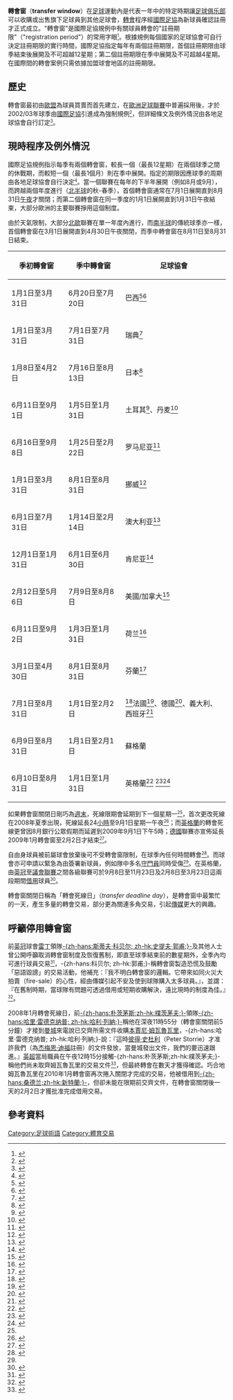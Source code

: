 {{noteTA|G1=足球}}
'''轉會窗'''（'''transfer window'''）在[[足球|足球]]運動內是代表一年中的特定時期讓[[足球俱乐部|足球俱乐部]]可以收購或出售旗下足球員到其他足球會，[[轉會_(足球)|轉會]]程序經[[國際足協|國際足協]]為新球員確認註冊才正式成立。"轉會窗"是國際足協規例中有關球員轉會的"註冊期限"（"registration period"）的常用字眼<small><ref>{{cite web |language=en |url=http://www.fifa.com/mm/document/affederation/administration/regulations%5fon%5fthe%5fstatus%5fand%5ftransfer%5fof%5fplayers%5fen%5f33410.pdf |format=PDF |title=Regulations on the Status and Transfer of Players (2008) |publisher=[[FIFA|FIFA]] |accessdate=2008-01-23 |date=2003-10-19 |archive-date=2008-09-13 |archive-url=https://web.archive.org/web/20080913151636/http://www.fifa.com/mm/document/affederation/administration/regulations_on_the_status_and_transfer_of_players_en_33410.pdf |dead-url=no }}</ref></small>。根據規例每個國家的足球協會可自行決定註冊期限的實行時間，國際足協指定每年有兩個註冊期限，首個註冊期限由球季結束後展開及不可超越12星期；第二個註冊期限在季中展開及不可超越4星期。在國際間的轉會案例只需依據加盟球會地區的註冊期限。

== 歷史 ==
轉會窗最初由[[歐盟|歐盟]]為球員買賣而首先建立，在[[歐洲足協|歐洲足球聯賽]]中普遍採用後，才於2002/03年球季由[[國際足協|國際足協]]引進成為強制規例<small><ref>{{cite web  |language=en |url=http://news.bbc.co.uk/sport2/hi/football/1780263.stm |title=Uefa wants transfer windows |publisher=[[BBC|BBC]] Sport |accessdate=2008-10-29 |date=2002-01-24}}</ref></small>，但詳細條文及例外情況由各地足球協會自行訂定<small><ref>{{cite web |language=en |url=http://www.thefa.com/TheFA/NewsFromTheFA/Postings/2005/01 |title=Transfer clarification |publisher=[[英格蘭足球總會|''thefa.com'']] |accessdate=2008-10-29 |date=2005-04-01 |archive-date=2007-10-29 |archive-url=https://archive.is/20071029052205/http://www.thefa.com/TheFA/NewsFromTheFA/Postings/2005/01 |dead-url=no }}</ref></small>。

== 現時程序及例外情況 ==
國際足協規例指示每季有兩個轉會窗，較長一個（最長12星期）在兩個球季之間的休戰期，而較短一個（最長1個月）則在季中展開。指定的期限因應球季的周期由各地足球協會自行決定<small><ref>{{cite web |language=en |url=http://www.fifa.com/mm/document/affederation/administration/regulations_on_the_status_and_transfer_of_players_en_33410.pdf |format=PDF |title=Regulations on the Status and Transfer of Players |publisher=[[FIFA|FIFA]] |accessdate=2008-10-29 |page=10 |archive-date=2019-04-15 |archive-url=https://web.archive.org/web/20190415041300/https://www.fifa.com/mm/document/affederation/administration/regulations_on_the_status_and_transfer_of_players_en_33410.pdf |dead-url=no }}</ref></small>。當一個聯賽在每年的下半年展開（例如8月或9月），而跨越兩個年度進行（[[北半球|北半球]]的秋-春季），首個轉會窗通常在7月1日展開直到8月31日[[午夜|午夜]]才關閉；而第二個轉會窗在同一季度的1月1日展開直到1月31日午夜結束，大部分歐洲的主要聯賽掙用這個制度。

由於天氣限制，大部分[[北歐|北歐]]聯賽在單一年度內進行，而[[南半球|南半球]]的傳統球季亦一樣，首個轉會窗在3月1日展開直到4月30日午夜關閉，而季中轉會窗在8月11日至8月31日結束。

{| class="wikitable" cellpadding="3"
|-
!季初轉會窗
!季中轉會窗
!足球協會
|-
|1月1日至3月31日
|6月20日至7月20日
|巴西<ref>{{cite web|url=http://wp.clicrbs.com.br/almanaqueesportivo/tag/janela-de-transferencias/?topo=13,1,1,,10,13|title=Antecipação da janela de transferências - Defesa da tese em 2010|publisher=Almanaque Esportivo|accessdate=2013-05-29|year=2010|language=pt}}</ref><ref>{{cite web|url=http://esportes.terra.com.br/futebol/internacional/cbf-confirma-antecipacao-da-janela-de-transferencias,3318ac3027c9a310VgnCLD200000bbcceb0aRCRD.html|title=CBF confirma antecipação da janela de transferências|publisher=Terra Esportes|accessdate=2013-05-29|date=2011-06-02|language=pt}}</ref>
|-
|1月1日至3月31日
|7月1日至7月31日
|瑞典<ref>{{cite web|url=http://www.svenskfotboll.se/files/%7B4CECF608-8F81-4A90-B0FD-9A56443C8254%7D.pdf|format=PDF|title=Tävlingsbestämmelser år 2008|publisher=Svenska Fotbollförbundet|accessdate=2008-10-30|year=2008|language=sv|page=24}}</ref>
|-
|1月8日至4月2日
|7月16日至8月13日
|日本<ref>{{cite web|url=http://www.j-league.or.jp/search/?c=00003331&type=news&s_keyword=%88%DA%90%D0|title=登録期間（ウインドー）と追加登録期限について|publisher=Japan Professional Football League|accessdate=2009-12-14|year=2009|language=ja|archive-date=2016-03-03|archive-url=https://web.archive.org/web/20160303180855/http://www.jleague.jp/|dead-url=yes}}</ref>
|-
|6月11日至9月1日
|1月5日至1月31日
|土耳其<ref>{{cite web|url=http://www.premierleague.com/en-gb/news/features/european-winter-transfer-window-dates-in-full.html|title=Europe's mid-season winter transfer window times in full|publisher=English Premier League|accessdate=2013-01-06|deadurl=yes|archiveurl=https://web.archive.org/web/20130108140010/http://www.premierleague.com/en-gb/news/features/european-winter-transfer-window-dates-in-full.html|archivedate=2013-01-08}}</ref>、丹麦<ref>{{cite web|url=http://www.dbu.dk/Faelles/turneringer_og_resultater/Love_og_regler/Landsdaekkende_turneringer/Cirkulaerer/53%20danske_regler_om_overgangsperioder_betaling_af_traeningskompensation_og_solidaritetsbetaling.aspx|title=Danske regler om overgangsperioder, betaling af træningskompensation og fordeling af solidaritetsbetaling|publisher=Danish Football Association|accessdate=2010-05-29|archive-date=2013-06-22|archive-url=https://web.archive.org/web/20130622171341/http://www.dbu.dk/Faelles/turneringer_og_resultater/Love_og_regler/Landsdaekkende_turneringer/Cirkulaerer/53%20danske_regler_om_overgangsperioder_betaling_af_traeningskompensation_og_solidaritetsbetaling.aspx|dead-url=no}}</ref>
|-
|6月16日至9月8日
|1月25日至2月22日
|罗马尼亚<ref>{{cite web|url=http://www.digisport.ro/Sport/FOTBAL/Competitii/Liga+1/LPF+a+stabilit+data+inceperii+viitorului+sezon+de+Liga+1|title=LPF a stabilit data începerii viitorului sezon de Liga 1. 112 zile de transferuri în stagiunea 2014-2015|trans_title=LPF set the start date for the next Liga I season. 112 days of transfers in the 2014-2015 season|publisher=[[DigiSport|DigiSport]]|accessdate=2014-04-11|year=2014|archive-date=2017-08-09|archive-url=https://web.archive.org/web/20170809090556/http://www.digisport.ro/Sport/FOTBAL/Competitii/Liga+1/LPF+a+stabilit+data+inceperii+viitorului+sezon+de+Liga+1|dead-url=no}}</ref>
|-
|1月1日至3月31日
|8月1日至8月31日
|挪威<ref>{{cite web|url=http://fotball.adressa.no/eliteserien/article97274.ece|title=Nytt overgangsvindu i Norge|publisher=Adresseavisen|accessdate=2008-10-30|date=2008-01-03|language=no|deadurl=yes|archiveurl=https://web.archive.org/web/20080106173613/http://fotball.adressa.no/eliteserien/article97274.ece|archivedate=2008-01-06}}</ref>
|-
|6月1日至7月31日
|1月14日至2月14日
|澳大利亚<ref>{{cite web|url=http://www.theaustralian.com.au/sport/frank-farina-urges-ffa-to-open-a-league-transfer-window/story-e6frg7mf-1226549536569|title=Frank Farina urges FFA to open A-League transfer window|accessdate=2013-03-08|archive-date=2013-01-17|archive-url=https://web.archive.org/web/20130117195746/http://www.theaustralian.com.au/sport/frank-farina-urges-ffa-to-open-a-league-transfer-window/story-e6frg7mf-1226549536569|dead-url=no}}</ref>
|-
|12月1日至1月31日
|6月1日至6月30日
|肯尼亚<ref>{{cite web|url=http://www.futaa.com/football/article/kenyan-transfers-to-be-heavily-scrutinised|title=Kenyan transfers to be heavily scrutinised|date=2012-05-09|accessdate=2012-05-27|deadurl=yes|archiveurl=https://web.archive.org/web/20130705012155/http://www.futaa.com/football/article/kenyan-transfers-to-be-heavily-scrutinised|archivedate=2013年7月5日}}</ref>
|-
|2月12日至5月6日
|7月9日至8月8日
|美國/加拿大<ref>{{cite web|url=http://web.mlsnet.com/about/league.jsp?section=regulations&content=overview|title=2009 MLS Player Rules & Regulations|publisher=[[Major_League_Soccer|Major League Soccer]]|accessdate=2009-06-08|year=2009|archive-date=2009-01-10|archive-url=https://web.archive.org/web/20090110110403/http://web.mlsnet.com/about/league.jsp?section=regulations&content=overview|dead-url=no}}</ref>
|-
|6月11日至9月2日
|1月3日至1月31日
|荷兰<ref>{{cite web|url=http://knvb.nl/nieuws/18822/transfertermijn-betaald-voetbal-en-fifa-tms|title=Transfertermijn betaald voetbal en FIFA TMS|date=2011-12-20|accessdate=2012-05-29|language=nl|deadurl=yes|archiveurl=https://web.archive.org/web/20130615084936/http://knvb.nl/nieuws/18822/transfertermijn-betaald-voetbal-en-fifa-tms|archivedate=2013-06-15}}</ref>
|-
|3月1日至4月30日
|8月1日至8月31日
|芬蘭<ref>{{cite web|url=http://www.palloliitto.fi/kilpailu/saannot_ja_maaraykset/|title=Säännöt ja määräykset|publisher=Suomen Palloliitto|accessdate=2008-10-29|year=2008|language=fi|deadurl=yes|archiveurl=https://web.archive.org/web/20081020005324/http://www.palloliitto.fi/kilpailu/saannot_ja_maaraykset/|archivedate=2008-10-20}}</ref>
|-
|7月1日至8月31日
|1月1日至2月2日
|<ref>{{cite web|url=http://www.dbu.dk/data/dbu/filedb/364.pdf|format=PDF|title=DBU Bulletin Nr. 7/8|publisher=[[Danish_Football_Association|Dansk Boldspil-Union]]|accessdate=2008-10-30|year=2002|language=da|page=27}}</ref>法國<ref>{{cite web|url=http://www.unfp.org/uploaded_files/docs/regladmin2_1191497890.pdf|format=PDF|title=Titre II - Les joueurs|publisher=UNFP|accessdate=2008-10-30|year=2007|language=fr|page=25|deadurl=yes|archiveurl=https://web.archive.org/web/20081123204126/http://www.unfp.org/uploaded_files/docs/regladmin2_1191497890.pdf|archivedate=2008-11-23}}</ref>、德國<ref>{{cite web|url=http://www.dfb.de/uploads/media/spielordnung.pdf|format=PDF|title=Spielordnung|publisher=[[Deutscher_Fußball-Bund|Deutscher Fußball-Bund]]|accessdate=2008-10-29|language=de|page=27|archive-date=2014-03-29|archive-url=https://web.archive.org/web/20140329001110/http://www.dfb.de/uploads/media/spielordnung.pdf|dead-url=no}}</ref>、義大利{{Citation needed|date=October 2008}}、西班牙<ref>{{cite web|url=http://www.lfp.es/Default.aspx?tabid=73&IDNoticia=2721&l=EN|title=Liga de Fútbol Profesional,|publisher=[[Liga_de_Fútbol_Profesional|Liga de Fútbol Profesional]]|accessdate=2010-01-05|deadurl=yes|archiveurl=https://web.archive.org/web/20110606225238/http://www.lfp.es/Default.aspx?tabid=73&IDNoticia=2721&l=EN|archivedate=2011-06-06}}</ref>
|-
|6月9日至8月31日
|1月1日至2月1日
| 蘇格蘭{{Citation needed|date=November 2009}}
|-
|6月10日至8月31日
|1月1日至1月31日
| 英格蘭<ref name="auto">{{cite web|url=https://www.manchestereveningnews.co.uk/sport/football/transfer-news/summer-transfer-window-2018-open-14233730|title=When does the 2018 summer transfer window open?|first=Charlotte|last=Duncker|date=2018-02-01|website=manchestereveningnews.co.uk|accessdate=2018-03-20}}</ref> <ref>{{cite web |url=https://www.fifatms.com/itms/worldwide-transfer-windows-calendar/ |title=Worldwide transfer window calendar |publisher=FIFA |accessdate=2017-06-20 |year=2017 |deadurl=yes |archiveurl=https://web.archive.org/web/20170804053249/https://www.fifatms.com/itms/worldwide-transfer-windows-calendar/ |archivedate=2017-08-04 }}</ref><ref>{{cite web|url=http://www.thefa.com/TheFA/WhoWeAre/ContactUs/NewsAndFeatures/2004/27097.aspx |archive-url=https://archive.is/20120917181747/http://www.thefa.com/TheFA/WhoWeAre/ContactUs/NewsAndFeatures/2004/27097.aspx |dead-url=yes |archive-date=2012-09-17 |title=The FA Rules & Regs FAQs Transfer Windows |publisher=The Football Association |accessdate=2009-05-23 |date=2004-01-29 }}</ref>
|}

如果轉會窗關閉日剛巧為[[週末|週末]]，死線限期會延期到下一個星期一<small><ref name="deadline_day_rules_and_regulations" /></small>，首次更改死線在2008年夏季出現，死線延長24[[小時|小時]]至9月1日星期一午夜<small><ref>{{cite news |language=en |url=http://news.bbc.co.uk/sport1/hi/football/7568921.stm |title=Transfer deadline to be extended |date=2008-08-18 |publisher=[[BBC|BBC]] Sport |accessdate=2008-10-07}}</ref></small>；而[[英格蘭|英格蘭]]的轉會死線更曾因8月銀行公眾假期而延遲到2009年9月1日下午5時；[[德國|德國]]聯賽亦宣佈延長2009年1月轉會窗至2月2日才結束<small><ref>{{cite web |language=de |url=http://www.bundesliga.de/de/liga/news/2008/index.php?f=0000105068.php |title=Wechselperiode I endet erst am Montag |publisher=bundesliga.de |accessdate=2008-10-29 |date=2008-08-29}}</ref></small>。

自由身球員被前屬球會放棄後可不受轉會窗限制，在球季內任何時間轉會<small><ref name="deadline_day_rules_and_regulations">{{cite web |language=en |url=http://news.bbc.co.uk/sport2/hi/football/6971785.stm |title=Deadline day rules & regulations |publisher=[[BBC|BBC]] Sport |accessdate=2008-10-29 |date=2008-09-01}}</ref></small>。而球會亦可申請以緊急為由簽署新球員，例如隊中多名[[守門員|守門員]]同時受傷<small><ref name="deadline_day_rules_and_regulations" /></small>。在英格蘭，由[[英冠|英冠]]至[[英格蘭足球議會聯賽|議會聯賽]]之間各級聯賽可於9月8日至11月23日及2月8日至3月23日這兩段期間[[借用_(足球)|借用]]球員<small><ref>{{cite news |language=en | date=2002-12-18 |url=http://news.bbc.co.uk/sport1/hi/football/2583385.stm |title=The transfer window explained |work=[[BBC|BBC]] Sport |accessdate=2008-01-02}}</ref></small>。

轉會窗關閉日稱為「轉會死線日」（''transfer deadline day''），是轉會窗中最繁忙的一天，產生多量的轉會交易，部分更為關連多角交易，引起[[傳媒|傳媒]]更大的興趣。

== 呼籲停用轉會窗 ==
前[[英冠|英冠]]球會[[雷丁足球俱乐部|雷丁]]領隊[[斯蒂夫·科贝尔|-{zh-hans:斯蒂夫·科贝尔; zh-hk:史提夫·郭甫;}-]]及其他人士曾公開呼籲取消轉會窗制度及恢復舊制，即直至球季結束前的數星期外，全季內均可進行球員交易<small><ref>{{cite news |language=en | date=2008-01-02 |url=http://www.timesonline.co.uk/tol/sport/football/premier_league/reading/article3120658.ece |title=Steve Coppell calls for end to transfer window |work=[[泰晤士报|''timesonline.co.uk'']] | accessdate=2008-01-02}}</ref></small>，-{zh-hans:科贝尔; zh-hk:郭甫;}-稱轉會窗製造恐慌及鼓勵「惡語毀謗」的交易活動，他補充：『我不明白轉會窗的邏輯。它帶來如同火災大拍賣（fire-sale）的心性，經由傳媒引起不安及使到球隊購入太多球員。』，並謂：『在舊制時期，當球隊有問題可透過借用或短期收購解決，遠比現時的制度為佳。』<small><ref>{{cite news |language=en |date=2007-12-31 |url=http://www.telegraph.co.uk/sport/main.jhtml?xml=/sport/2008/01/01/sfntra101.xml |title=Managers hit out at 'rubbish' transfer system |work=''telegraph.co.uk'' | accessdate=2008-01-02}}</ref></small>。

2008年1月轉會死線日，前[[朴茨茅斯足球俱乐部|-{zh-hans:朴茨茅斯;zh-hk:樸茨茅夫;}-]]領隊[[哈里·雷德克纳普|-{zh-hans:哈里·雷德克纳普; zh-hk:哈利·列納;}-]]稱他在深夜11時55分（轉會窗關閉前5分鐘）才接到[[曼城足球俱乐部|曼城]]來電說已交齊所需文件收購[[本賈尼·姆瓦魯瓦里|本賈尼·姆瓦魯瓦里]]，-{zh-hans:哈里·雷德克纳普; zh-hk:哈利·列納;}-說：『這時[[彼得·史杜利|彼得·史杜利]]（Peter Storrie）才准許我們（為[[杰梅恩·迪福|杰梅恩·迪福]]註冊）的文件發放，當曼城發出文件，我們的要迅速跟進。』[[英超|英超]]當局職員在午夜12時15分接觸-{zh-hans:朴茨茅斯;zh-hk:樸茨茅夫;}-稱他們尚未取齊姆瓦魯瓦里的交易文件<small><ref>{{cite news |language=en  | date=2002-02-01 | url=http://news.bbc.co.uk/sport1/hi/football/teams/p/portsmouth/7221987.stm | title=Clubs face wait over Benjani deal | work=[[BBC|BBC]] Sport | accessdate=2008-02-02}}</ref></small>，但最終轉會在數天才獲得確認。巧合地姆瓦魯瓦里在2010年1月轉會窗再次捲入關閉才完成的交易，他被借用到[[桑德兰足球俱乐部|-{zh-hans:桑德兰;zh-hk:新特蘭;}-]]，但卻未能在限期前交齊文件，在轉會窗關閉後一天的2月2日才獲批准完成借用交易。

== 參考資料 ==
{{reflist}}

[[Category:足球術語|Category:足球術語]]
[[Category:體育交易|Category:體育交易]]